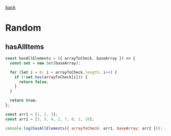 [back](/)

# Random

## hasAllItems

```js title="hasAllItems"
const hasAllElements = ({ arrayToCheck, baseArray }) => {
  const set = new Set(baseArray);

  for (let i = 0; i < arrayToCheck.length; i++) {
    if (!set.has(arrayToCheck[i])) {
      return false;
    }
  }

  return true;
};

const arr1 = [1, 2, 3];
const arr2 = [3, 5, 4, 2, 7, 0, 1, 10];

console.log(hasAllElements({ arrayToCheck: arr1, baseArray: arr2 })); // true
```